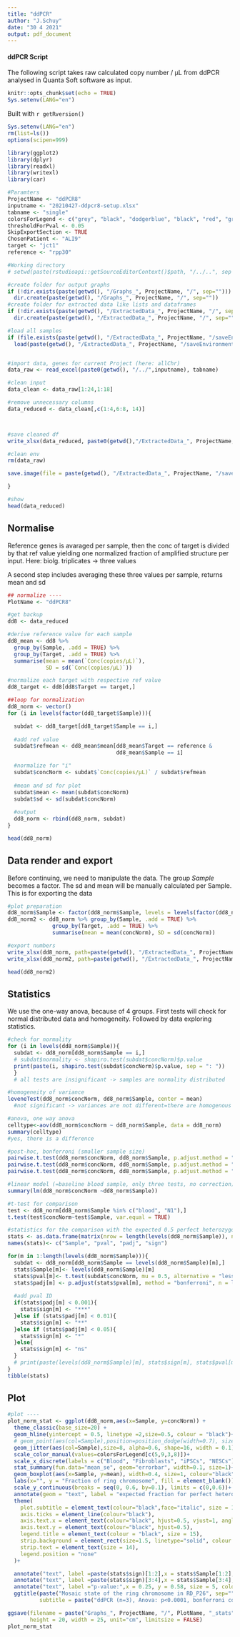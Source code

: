 ---
title: "ddPCR"
author: "J.Schuy"
date: "30 4 2021"
output: pdf_document
---

#### ddPCR Script 
The following script takes raw calculated copy number / µL from ddPCR analysed in Quanta Soft software as input.

```{r setup, include=FALSE}
knitr::opts_chunk$set(echo = TRUE)
Sys.setenv(LANG="en")


```


Built with  `r getRversion()`
```{r setupUser, include=TRUE, echo=FALSE}
Sys.setenv(LANG="en")
rm(list=ls())
options(scipen=999)

library(ggplot2)
library(dplyr)
library(readxl)
library(writexl)
library(car)

#Paramters
ProjectName <- "ddPCR8"
inputname <- "20210427-ddpcr8-setup.xlsx"
tabname <- "single"
colorsForLegend <- c("grey", "black", "dodgerblue", "black", "red", "green", "palegreen1", "palegreen4", "darkgoldenrod1", "darkorchid1")
thresholdForPval <- 0.05
SkipExportSection <- TRUE
ChosenPatient <- "ALI9"
target <- "jct1"
reference <- "rpp30"
```

 

```{r Load input and create work environment}
#Working directory
# setwd(paste(rstudioapi::getSourceEditorContext()$path, "/../..", sep = ""))

#create folder for output graphs
if (!dir.exists(paste(getwd(), "/Graphs_", ProjectName, "/", sep="")))  {
  dir.create(paste(getwd(), "/Graphs_", ProjectName, "/", sep=""))      }
#create folder for extracted data like lists and dataframes
if (!dir.exists(paste(getwd(), "/ExtractedData_", ProjectName, "/", sep=""))) {
  dir.create(paste(getwd(), "/ExtractedData_", ProjectName, "/", sep=""))     }

#load all samples
if (file.exists(paste(getwd(), "/ExtractedData_", ProjectName, "/saveEnvironment.RData", sep=""))) {
  load(paste(getwd(), "/ExtractedData_", ProjectName, "/saveEnvironment.RData", sep=""))} else {


#import data, genes for current Project (here: allChr)
data_raw <- read_excel(paste0(getwd(), "/../",inputname), tabname)

#clean input
data_clean <- data_raw[1:24,1:18]

#remove unnecessary columns
data_reduced <- data_clean[,c(1:4,6:8, 14)]



#save cleaned df
write_xlsx(data_reduced, paste0(getwd(),"/ExtractedData_", ProjectName, "/raw_cleaned.xlsx"))

#clean env
rm(data_raw)

save.image(file = paste(getwd(), "/ExtractedData_", ProjectName, "/saveEnvironment.RData", sep=""))

}

#show
head(data_reduced)

```



## Normalise
Reference genes is avaraged per sample, then the conc of target is divided by that ref value yielding one normalized fraction of amplified structure per input. 
Here: biolg. triplicates -> three values

A second step includes averaging these three values per sample, returns mean and sd

```{r Normal over reference gene}

## normalize ----
PlotName <- "ddPCR8"

#get backup
dd8 <- data_reduced

#derive reference value for each sample
dd8_mean <- dd8 %>% 
  group_by(Sample, .add = TRUE) %>%
  group_by(Target, .add = TRUE) %>%
  summarise(mean = mean(`Conc(copies/µL)`), 
            SD = sd(`Conc(copies/µL)`))

#normalize each target with respective ref value
dd8_target <- dd8[dd8$Target == target,]

##loop for normalization
dd8_norm <- vector()
for (i in levels(factor(dd8_target$Sample))){

  subdat <- dd8_target[dd8_target$Sample == i,]
  
  #add ref value
  subdat$refmean <- dd8_mean$mean[dd8_mean$Target == reference &
                                  dd8_mean$Sample == i] 

  #normalize for "i"
  subdat$concNorm <- subdat$`Conc(copies/µL)` / subdat$refmean
  
  #mean and sd for plot
  subdat$mean <- mean(subdat$concNorm)
  subdat$sd <- sd(subdat$concNorm)
  
  #output
  dd8_norm <- rbind(dd8_norm, subdat)
}

head(dd8_norm)
```

## Data render and export
Before continuing, we need to manipulate the data. The group *Sample* becomes a factor. The sd and mean will be manually calculated per Sample. This is for exporting the data

```{r Data export}
#plot preparation
dd8_norm$Sample <- factor(dd8_norm$Sample, levels = levels(factor(dd8_norm$Sample))[1:4])
dd8_norm2 <- dd8_norm %>% group_by(Sample, .add = TRUE) %>%
              group_by(Target, .add = TRUE) %>%
              summarise(mean = mean(concNorm), SD = sd(concNorm))

#export numbers
write_xlsx(dd8_norm, path=paste(getwd(), "/ExtractedData_", ProjectName, "/", "numbersForPlot.xlsx", sep = ""))
write_xlsx(dd8_norm2, path=paste(getwd(), "/ExtractedData_", ProjectName, "/", "numbersForPlot_short.xlsx", sep = ""))

head(dd8_norm2)
```

## Statistics
We use the one-way anova, because of 4 groups. First tests will check for normal distributed data and homogeneity. Followed by data exploring statistics. 

```{r Statistics}
#check for normality
for (i in levels(dd8_norm$Sample)){
  subdat <- dd8_norm[dd8_norm$Sample == i,]
  # subdat$normality <- shapiro.test(subdat$concNorm)$p.value
  print(paste(i, shapiro.test(subdat$concNorm)$p.value, sep = ": "))
  } 
  # all tests are insignificant -> samples are normality distributed

#homogeneity of variance
leveneTest(dd8_norm$concNorm, dd8_norm$Sample, center = mean) 
  #not significant -> variances are not different=there are homogenous

#anova, one way anova
celltype<-aov(dd8_norm$concNorm ~ dd8_norm$Sample, data = dd8_norm)
summary(celltype)
#yes, there is a difference

#post-hoc, bonferroni (smaller sample size)
pairwise.t.test(dd8_norm$concNorm, dd8_norm$Sample, p.adjust.method = "bonferroni")
pairwise.t.test(dd8_norm$concNorm, dd8_norm$Sample, p.adjust.method = "BH")
pairwise.t.test(dd8_norm$concNorm, dd8_norm$Sample, p.adjust.method = "none")

#linear model (=baseline blood sample, only three tests, no correction)
summary(lm(dd8_norm$concNorm ~dd8_norm$Sample))

#t-test for comparison
test <- dd8_norm[dd8_norm$Sample %in% c("blood", "N1"),]
t.test(test$concNorm~test$Sample, var.equal = TRUE)

#statistics for the comparison with the expected 0.5 perfect heterozygosity
stats <- as.data.frame(matrix(nrow = length(levels(dd8_norm$Sample)), ncol = 4))
names(stats)<- c("Sample", "pval", "padj", "sign")

for(m in 1:length(levels(dd8_norm$Sample))){
  subdat <- dd8_norm[dd8_norm$Sample == levels(dd8_norm$Sample)[m],]
  stats$Sample[m]<- levels(dd8_norm$Sample)[m]
  stats$pval[m]<- t.test(subdat$concNorm, mu = 0.5, alternative = "less", var.equal = TRUE)$p.value
  stats$padj[m] <- p.adjust(stats$pval[m], method = "bonferroni", n = length(levels(dd8_norm$Sample)))
  
  #add pval ID
  if(stats$padj[m] < 0.001){
    stats$sign[m] <- "***"
  }else if (stats$padj[m] < 0.01){
    stats$sign[m] <- "**" 
  }else if (stats$padj[m] < 0.05){
    stats$sign[m] <- "*" 
  }else{
    stats$sign[m] <- "ns" 
  }
  # print(paste(levels(dd8_norm$Sample)[m], stats$sign[m], stats$pval[m], stats$padj[m], sep = ": "))
}
tibble(stats)


```


## Plot


```{r plot}
#plot ----
plot_norm_stat <- ggplot(dd8_norm,aes(x=Sample, y=concNorm)) +
  theme_classic(base_size=20) +
  geom_hline(yintercept = 0.5, linetype =2,size=0.5, colour = "black")+
  # geom_point(aes(col=Sample),position=position_dodge(width=0.7), size=8, alpha=0.6, shape=16)+
  geom_jitter(aes(col=Sample),size=8, alpha=0.6, shape=16, width = 0.1)+
  scale_color_manual(values=colorsForLegend[c(5,9,3,8)])+
  scale_x_discrete(labels = c("Blood", "Fibroblasts", "iPSCs", "NESCs"))+
  stat_summary(fun.data="mean_se", geom="errorbar", width=0.1, size=1)+
  geom_boxplot(aes(x=Sample, y=mean), width=0.4, size=1, colour="black")+
  labs(x="", y = "Fraction of ring chromosome", fill = element_blank()) +
  scale_y_continuous(breaks = seq(0, 0.6, by=0.1), limits = c(0,0.6))+
  annotate(geom = "text", label = "expected fraction for perfect heterozygosity", x=0.2, y = 0.5, size = 4, colour = "black", hjust=-0.03, vjust=-0.5, fontface=3)+
  theme(
    plot.subtitle = element_text(colour="black",face="italic", size = 15),
    axis.ticks = element_line(colour="black"),
    axis.text.x = element_text(colour="black", hjust=0.5, vjust=1, angle=0),
    axis.text.y = element_text(colour="black", hjust=0.5),
    legend.title = element_text(colour = "black", size = 15),
    strip.background = element_rect(size=1.5, linetype="solid", colour ="black"),
    strip.text = element_text(size = 14),
    legend.position = "none"
  )+

  annotate("text", label =paste(stats$sign)[1:2],x = stats$Sample[1:2], y = 0.58, size = 5, colour = "black", hjust=0.5, vjust=0.5)+
  annotate("text", label =paste(stats$sign)[3:4],x = stats$Sample[3:4], y = 0.58, size = 7, colour = "black", hjust=0.5, vjust=1)+ 
  annotate("text", label ="p-value:",x = 0.25, y = 0.58, size = 5, colour = "black", hjust=0, vjust=0.5, fontface=3)+
  ggtitle(paste("Mosaic state of the ring chromosome in RD_P26", sep=""),
          subtitle = paste("ddPCR (n=3), Anova: p<0.0001, bonferroni corrected post-hoc(t.test) for H0:no dif to perf.Het", sep =""))

ggsave(filename = paste("Graphs_", ProjectName, "/", PlotName, "_stats", gsub(":", "-", format(Sys.time(), "%Y%b%d_%X")), ".png", sep=""),
       height = 20, width = 25, unit="cm", limitsize = FALSE)  
plot_norm_stat 

```




